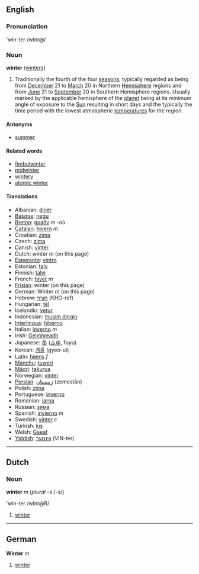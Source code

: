 ==English==
===Pronunciation===
'win-ter /wInt@/

===Noun===
'''winter''' ([[winters]])

#Traditionally the fourth of the four [[season]]s, typically regarded as being from [[December]] 21 to [[March]] 20 in Northern [[Hemisphere]] regions and from [[June]] 21 to [[September]] 20 in Southern Hemisphere regions. Usually marked by the applicable hemisphere of the [[planet]] being at its minimum angle of exposure to the [[Sun]] resulting in short days and the typically the time period with the lowest atmospheric [[temperature]]s for the region.

====Antonyms====
*[[summer]]

====Related words====
*[[fimbulwinter]]
*[[midwinter]]
*[[wintery]]
*[[atomic winter]]

====Translations====
*Albanian: [[dinër]]
*[[Basque]]: [[negu]]
*[[Breton]]: [[goañv]] ''m'' -où
*[[Catalan]]: [[hivern]] ''m''
*Croatian: [[zima]]
*Czech: [[zima]]
*Danish: [[vinter]]
*Dutch: winter ''m'' (on this page)
*[[Esperanto]]: [[vintro]]
*Estonian: [[talv]]
*Finnish: [[talvi]]
*French: [[hiver]] ''m''
*[[Frisian]]: winter (on this page)
*German: Winter ''m'' (on this page)
*Hebrew: [[חורף]] (KHO-ref)
*Hungarian: [[tél]]
*Icelandic: [[vetur]]
*Indonesian: [[musim dingin]]
*[[Interlingua]]: [[hiberno]]
*Italian: [[inverno]] ''m''
*Irish: [[Geimhreadh]]
*Japanese: [[冬]] ([[ふゆ]], fuyu)
*Korean: [[겨울]] (gyeo-ul)
*Latin: [[hiems]] ''f''
*[[Manchu]]: [[tuweri]]
*[[Māori]]: [[takurua]]
*Norwegian: [[vinter]]
*[[Persian]]: [[زِمِستان]] (zemestān)
*Polish: [[zima]]
*Portuguese: [[inverno]]
*Romanian: [[iarna]]
*Russian: [[зима]]
*Spanish: [[invierno]] ''m''
*Swedish: [[vinter]] ''c''
*Turkish: [[kış]]
*Welsh: [[Gaeaf]]
*[[Yiddish]]: [[װינטער]] (VIN-ter)

----

== Dutch ==
===Noun===
'''winter''' ''m'' (''plural'' -s /-s/)

'win-ter /wInt@R/

# [[winter]]

----

== German ==
'''Winter''' ''m''

# [[winter]]